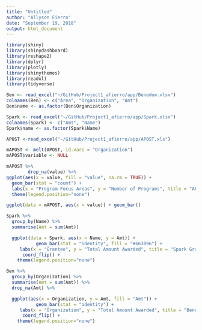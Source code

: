 ```yaml
---
title: "Untitled"
author: "Allyson Fierro"
date: "September 19, 2018"
output: html_document
---
```


```r

library(shiny)
library(shinydashboard)
library(reshape2)
library(dplyr)
library(plotly)
library(shinythemes)
library(readxl)
library(tidyverse)

Ben <- read_excel("~/GitHub/Project1_afierro/app/Benedum.xlsx")
colnames(Ben) <- c("Area", "Organization", "Amt")
Ben$name <- as.factor(Ben$Organization)

Spark <- read_excel("~/GitHub/Project1_afierro/app/Spark.xlsx")
colnames(Spark) <- c("Amt", "Name")
Spark$name <- as.factor(Spark$Name)

APOST <-read_excel("~/GitHub/Project1_afierro/app/APOST.xls")

mAPOST <- melt(APOST, id.vars = "Organization")
mAPOST$variable <- NULL


```

```r

mAPOST %>% 
        drop_na(value) %>%
ggplot(aes(x = value, fill = "value", na.rm = TRUE)) + 
  geom_bar(stat = "count") + 
  labs(x = "Program Focus Areas", y = "Number of Programs", title = "APOST Programs' Focus Areas") +
  theme(legend.position="none")

```


```r
ggplot(data = mAPOST, aes(x = value)) + geom_bar()

```

```r

Spark %>% 
  group_by(Name) %>% 
  summarise(Amt = sum(Amt))

  ggplot(data = Spark, aes(x = Name, y = Amt)) +
           geom_bar(stat = "identity", fill = "#663096") +
     labs(x = "Grantee", y = "Total Amount Awarded", title = "Spark Grants") +
      coord_flip() +
    theme(legend.position="none")
```



```r

Ben %>% 
  group_by(Organization) %>% 
  summarise(Amt = sum(Amt)) %>%
  drop_na(Amt) %>%

  ggplot(aes(x = Organization, y = Amt, fill = "Amt")) +
           geom_bar(stat = "identity") +
     labs(x = "Organization", y = "Total Amount Awarded", title = "Benedum Grants") +
      coord_flip() +
    theme(legend.position="none")
```

